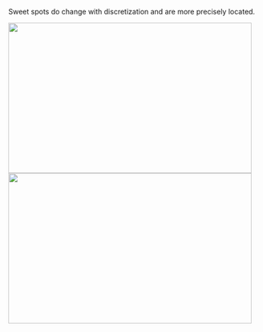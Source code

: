 Sweet spots do change with discretization and are more precisely located. 

<img src="https://github.com/jArumugam/BigFish/blob/master/results/Weekday-00_40x40.png" width="485" height="300" /><img src="https://github.com/jArumugam/BigFish/blob/master/results/Weekday-00_80x80.png" width="485" height="300" /> 



